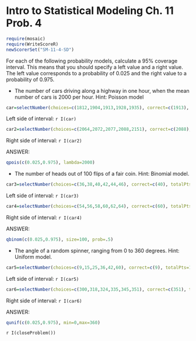 Intro to Statistical Modeling Ch. 11 Prob. 4
========================================================
```r
require(mosaic)
require(WriteScoreR)
newScorerSet("SM-11-4-SD")
```
For each of the following probability models, calculate a 95% coverage interval.  This means that you should specify a left value and a right value.  The left value corresponds to a probability of 0.025 and the right value to a probability of 0.975.

* The number of cars driving along a highway in one hour, when the mean number of cars is 2000 per hour.  Hint: Poisson model
```r
car=selectNumber(choices=c(1812,1904,1913,1928,1935), correct=c(1913), totalPts=1, name="leftSide")
```
Left side of interval: `r I(car)`
```r
car2=selectNumber(choices=c(2064,2072,2077,2088,2151), correct=c(2088), totalPts=1, name="rightSide")
```
Right side of interval: `r I(car2)`

<aside>
ANSWER:    
```r
qpois(c(0.025,0.975), lambda=2000)
```
</aside>

* The number of heads out of 100 flips of a fair coin.  Hint: Binomial model.
```r
car3=selectNumber(choices=c(36,38,40,42,44,46), correct=c(40), totalPts=1, name="leftSideCoin")
```
Left side of interval: `r I(car3)`
```r
car4=selectNumber(choices=c(54,56,58,60,62,64), correct=c(60), totalPts=1, name="rightSideCoin")
```
Right side of interval: `r I(car4)`

<aside>
ANSWER:    
```r
qbinom(c(0.025,0.975), size=100, prob=.5)
```
</aside>

* The angle of a random spinner, ranging from 0 to 360 degrees. Hint: Uniform model.
```r
car5=selectNumber(choices=c(9,15,25,36,42,60), correct=c(9), totalPts=1, name="leftSideSpinner")
```
Left side of interval: `r I(car5)`
```r
car6=selectNumber(choices=c(300,318,324,335,345,351), correct=c(351), totalPts=1, name="rightSideSpinner")
```
Right side of interval: `r I(car6)`

<aside>
ANSWER:    
```r
qunif(c(0.025,0.975), min=0,max=360)
```
</aside>

`r I(closeProblem())`

